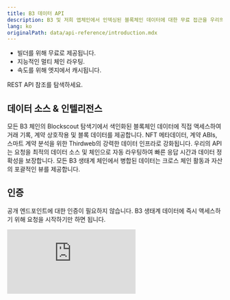 ```yaml
---
title: B3 데이터 API
description: B3 및 저희 앱체인에서 인덱싱된 블록체인 데이터에 대한 무료 접근을 우리의 무료 API로 제공합니다.
lang: ko
originalPath: data/api-reference/introduction.mdx
---
```

- 빌더를 위해 무료로 제공됩니다.
- 지능적인 멀티 체인 라우팅.
- 속도를 위해 엣지에서 캐시됩니다.

<Card href="/data/api-reference/blockscout/get-transactions" icon="database" horizontal arrow="true">
  REST API 참조를 탐색하세요.
</Card>

## 데이터 소스 & 인텔리전스

<Steps>
  <Step title="Blockscout 통합">
    모든 B3 체인의 Blockscout 탐색기에서 색인화된 블록체인 데이터에 직접 액세스하여 거래 기록, 계약 상호작용 및 블록 데이터를 제공합니다.
  </Step>
  <Step title="Thirdweb 데이터 레이어">
    NFT 메타데이터, 계약 ABIs, 스마트 계약 분석을 위한 Thirdweb의 강력한 데이터 인프라로 강화됩니다.
  </Step>
  <Step title="지능적 라우팅">
    우리의 API는 요청을 최적의 데이터 소스 및 체인으로 자동 라우팅하여 빠른 응답 시간과 데이터 정확성을 보장합니다.
  </Step>
  <Step title="통합된 생태계 뷰">
    모든 B3 생태계 체인에서 병합된 데이터는 크로스 체인 활동과 자산의 포괄적인 뷰를 제공합니다.
  </Step>
</Steps>

## 인증

공개 엔드포인트에 대한 인증이 필요하지 않습니다. B3 생태계 데이터에 즉시 액세스하기 위해 요청을 시작하기만 하면 됩니다.

 <iframe
   className="w-full aspect-video rounded-xl"
    src="https://customer-gg6qs7nm5ue94t64.cloudflarestream.com/d845106913b3bb0f82bac6dacf10edf6/iframe?muted=true&loop=true&autoplay=true&poster=https%3A%2F%2Fcustomer-gg6qs7nm5ue94t64.cloudflarestream.com%2Fd845106913b3bb0f82bac6dacf10edf6%2Fthumbnails%2Fthumbnail.jpg%3Ftime%3D%26height%3D600"
    title="B3 데이터 API"
    frameBorder="0"
  allow="accelerometer; autoplay; clipboard-write; encrypted-media; gyroscope; picture-in-picture"
  allowFullScreen
  ></iframe>
